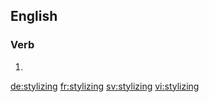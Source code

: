 
==English==

===Verb===
{{head|en}}

# {{present participle of|stylize}}

[[de:stylizing]]
[[fr:stylizing]]
[[sv:stylizing]]
[[vi:stylizing]]